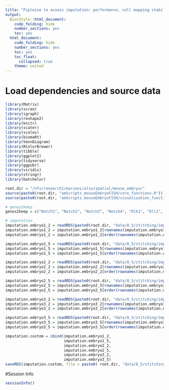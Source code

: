 ```yaml
---
title: "Pipleine to assess imputation: performance, cell mapping stability and others."
output:
  BiocStyle::html_document:
    code_folding: hide
    number_sections: yes
    toc: yes  
  html_document:
    code_folding: hide
    number_sections: yes
    toc: yes
    toc_float:
      collapsed: true
    theme: united
---
```



# Load dependencies and source data

```r

library(Matrix)
library(scran)
library(igraph)
library(reshape2)
library(knitr)
library(scater)
library(scales)
library(biomaRt)
library(VennDiagram)
library(RColorBrewer)
library(tibble)
library(ggplot2)
library(tidyverse)
library(ggpubr)
library(viridis)
library(stringr)
library(batchelor)

root.dir = "/nfs/research1/marioni/alsu/spatial/mouse_embryo/"
source(paste0(root.dir, "amScripts_mouseEmbryoFISH/core_functions.R"))
source(paste0(root.dir, "amScripts_mouseEmbryoFISH/visualization_functions.R"))

# genes2keep
genes2keep = c("Notch1", "Notch2", "Notch3", "Notch4", "Dlk1", "Dll1", "Dll3", "Dll4", "Jag1", "Jag2")

# imputation
imputation.embryo1_2 = readRDS(paste0(root.dir, "data/8_5/stitching/imputation/imputation_seq2atlas_logcounts_embryo1z2.rds"))
imputation.embryo1_2 = imputation.embryo1_2[rownames(imputation.embryo1_2) %in% genes2keep, ]
imputation.embryo1_2 = imputation.embryo1_2[order(rownames(imputation.embryo1_2)), ]

imputation.embryo1_5 = readRDS(paste0(root.dir, "data/8_5/stitching/imputation/imputation_seq2atlas_logcounts_embryo1z5.rds"))
imputation.embryo1_5 = imputation.embryo1_5[rownames(imputation.embryo1_5) %in% genes2keep, ]
imputation.embryo1_5 = imputation.embryo1_5[order(rownames(imputation.embryo1_5)), ]

imputation.embryo2_2 = readRDS(paste0(root.dir, "data/8_5/stitching/imputation/imputation_seq2atlas_logcounts_embryo2z2.rds"))
imputation.embryo2_2 = imputation.embryo2_2[rownames(imputation.embryo2_2) %in% genes2keep, ]
imputation.embryo2_2 = imputation.embryo2_2[order(rownames(imputation.embryo2_2)), ]

imputation.embryo2_5 = readRDS(paste0(root.dir, "data/8_5/stitching/imputation/imputation_seq2atlas_logcounts_embryo2z5.rds"))
imputation.embryo2_5 = imputation.embryo2_5[rownames(imputation.embryo2_5) %in% genes2keep, ]
imputation.embryo2_5 = imputation.embryo2_5[order(rownames(imputation.embryo2_5)), ]

imputation.embryo3_2 = readRDS(paste0(root.dir, "data/8_5/stitching/imputation/imputation_seq2atlas_logcounts_embryo3z2.rds"))
imputation.embryo3_2 = imputation.embryo3_2[rownames(imputation.embryo3_2) %in% genes2keep, ]
imputation.embryo3_2 = imputation.embryo3_2[order(rownames(imputation.embryo3_2)), ]

imputation.embryo3_5 = readRDS(paste0(root.dir, "data/8_5/stitching/imputation/imputation_seq2atlas_logcounts_embryo3z5.rds"))
imputation.embryo3_5 = imputation.embryo3_5[rownames(imputation.embryo3_5) %in% genes2keep, ]
imputation.embryo3_5 = imputation.embryo3_5[order(rownames(imputation.embryo3_5)), ]

imputation.custom = cbind(imputation.embryo1_2, 
                          imputation.embryo1_5, 
                          imputation.embryo2_2,
                          imputation.embryo2_5, 
                          imputation.embryo3_2,
                          imputation.embryo3_5)
saveRDS(imputation.custom, file = paste0( root.dir, "data/8_5/stitching/imputation/custom/imputation_Notch.rds"))  

```


#Session Info

```r
sessionInfo()
```
